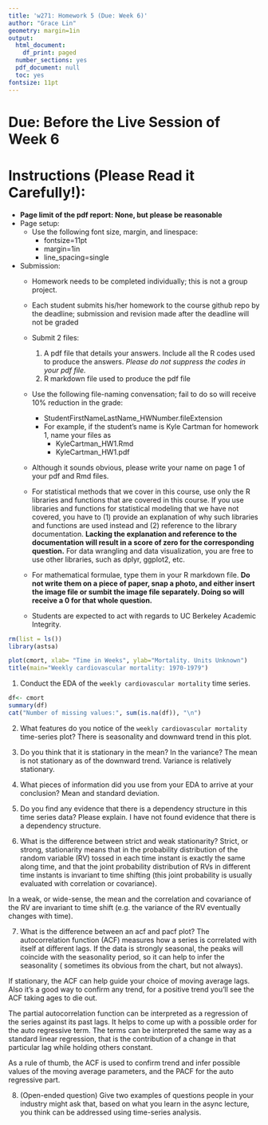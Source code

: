 ```yaml
---
title: 'w271: Homework 5 (Due: Week 6)'
author: "Grace Lin"
geometry: margin=1in
output:
  html_document:
    df_print: paged
  number_sections: yes
  pdf_document: null
  toc: yes
fontsize: 11pt
---
```


# Due: Before the Live Session of Week 6

# Instructions (Please Read it Carefully!):

*  $\textbf{Page limit of the pdf report: None, but please be reasonable}$
* Page setup: 
  * Use the following font size, margin, and linespace:
    * fontsize=11pt
    * margin=1in
    * line_spacing=single

* Submission:
    * Homework needs to be completed individually; this is not a group project. 
    * Each student submits his/her homework to the course github repo by the deadline; submission and revision made after the deadline will not be graded
    * Submit 2 files:
        1. A pdf file that details your answers. Include all the R codes used to produce the answers. *Please do not suppress the codes in your pdf file.*
        2. R markdown file used to produce the pdf file
    * Use the following file-naming convensation; fail to do so will receive $10\%$ reduction in the grade:
        * StudentFirstNameLastName_HWNumber.fileExtension
        * For example, if the student's name is Kyle Cartman for homework 1, name your files as
            * KyleCartman_HW1.Rmd
            * KyleCartman_HW1.pdf
    * Although it sounds obvious, please write your name on page 1 of your pdf and Rmd files.

    * For statistical methods that we cover in this course, use only the R libraries and functions that are covered in this course. If you use libraries and functions for statistical modeling that we have not covered, you have to  (1) provide an explanation of why such libraries and functions are used instead and (2) reference to the library documentation. **Lacking the explanation and reference to the documentation will result in a score of zero for the corresponding question.** For data wrangling and data visualization, you are free to use other libraries, such as dplyr, ggplot2, etc.

  * For mathematical formulae, type them in your R markdown file. **Do not write them on a piece of paper, snap a photo, and either insert the image file or sumbit the image file separately. Doing so will receive a $0$ for that whole question.**

  *  Students are expected to act with regards to UC Berkeley Academic Integrity.


\newpage

```r
rm(list = ls())
library(astsa)

plot(cmort, xlab= "Time in Weeks", ylab="Mortality. Units Unknown")
title(main="Weekly cardiovascular mortality: 1970-1979") 
```

1. Conduct the EDA of the `weekly cardiovascular mortality` time series.
```r
df<- cmort
summary(df)
cat("Number of missing values:", sum(is.na(df)), "\n")
```
2. What features do you notice of the `weekly cardiovascular mortality` time-series plot? 
There is seasonality  and downward trend in this plot. 

3. Do you think that it is stationary in the mean? In the variance? 
The mean is not stationary as of the downward trend. Variance is relatively stationary.

4. What pieces of information did you use from your EDA to arrive at your conclusion?
Mean and standard deviation.

5. Do you find any evidence that there is a dependency structure in this time series data? Please explain.
I have not found evidence that there is a dependency structure.

6. What is the difference between strict and weak stationarity?
Strict, or strong, stationarity means that in the probability distribution of the random variable (RV) tossed in each time instant is exactly the same along time, and that the joint probability distribution of RVs in different time instants is invariant to time shifting (this joint probability is usually evaluated with correlation or covariance).

In a weak, or wide-sense, the mean and the correlation and covariance of the RV are invariant to time shift (e.g. the variance of the RV eventually changes with time).

7. What is the difference between an acf and pacf plot?
The autocorrelation function (ACF) measures how a series is correlated with itself at different lags. If the data is strongly seasonal, the peaks will coincide with the seasonality period, so it can help to infer the seasonality ( sometimes its obvious from the chart, but not always).

If stationary, the ACF can help guide your choice of moving average lags. Also it's a good way to confirm any trend, for a positive trend you'll see the ACF taking ages to die out. 

The partial autocorrelation function can be interpreted as a regression of the series against its past lags. It helps to come up with a possible order for the auto regressive term. The terms can be interpreted the same way as a standard  linear regression, that is the contribution of a change in that particular lag while holding others constant. 

As a rule of thumb, the ACF is used to confirm trend and infer possible values of the moving average parameters, and the PACF for the auto regressive part.


8. (Open-ended question)  Give two examples of questions people in your industry might ask that, based on what you learn in the async lecture, you think can be addressed using time-series analysis.


